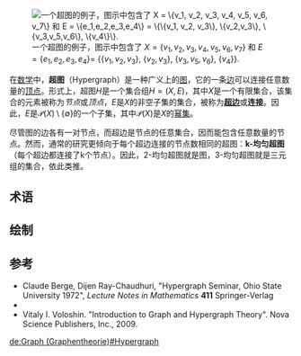 [[Image:Hypergraph-wikipedia.svg|right|frame|
一个超图的例子，图示中包含了
<math>X = \{v_1, v_2, v_3, v_4, v_5, v_6, v_7\}</math> 和
<math>E = \{e_1,e_2,e_3,e_4\} = </math>
<math>\{\{v_1, v_2, v_3\},</math>
<math>\{v_2,v_3\},</math>
<math>\{v_3,v_5,v_6\},</math>
<math>\{v_4\}\}</math>.
]]

在[[数学|数学]]中，'''超图'''（Hypergraph）是一种广义上的[[图_(数学)|图]]，它的一条[[邊_(圖論)|边]]可以连接任意数量的[[顶点_(图论)|顶点]]。形式上，超图<math>H</math>是一个集合组<math>H = (X,E)</math>，其中<math>X</math>是一个有限集合，该集合的元素被称为''节点''或''顶点''，<math>E</math>是<math>X</math>的非空子集的集合，被称为[[超邊|'''超边''']]或'''连接'''。因此，<math>E</math>是<math>\mathcal{P}(X) \setminus\{\emptyset\}</math>的一个子集，其中<math>\mathcal{P}(X)</math>是<math>X</math>的[[幂集|幂集]]。

尽管图的边各有一对节点，而超边是节点的任意集合，因而能包含任意数量的节点。然而，通常的研究更倾向于每个超边连接的节点数相同的超图：'''k-均匀超图'''（每个超边都连接了k个节点）。因此，2-均匀超图就是图，3-均匀超图就是三元组的集合，依此类推。

==术语==

==绘制==


==参考==
* Claude Berge, Dijen Ray-Chaudhuri, "Hypergraph Seminar, Ohio State University 1972", ''Lecture Notes in Mathematics'' '''411''' Springer-Verlag
* {{planetmath|urlid=hypergraph|title=Hypergraph}}
* Vitaly I. Voloshin. "Introduction to Graph and Hypergraph Theory". Nova Science Publishers, Inc., 2009.

{{图论}}
{{Math-stub}}

[[de:Graph_(Graphentheorie)#Hypergraph|de:Graph (Graphentheorie)#Hypergraph]]